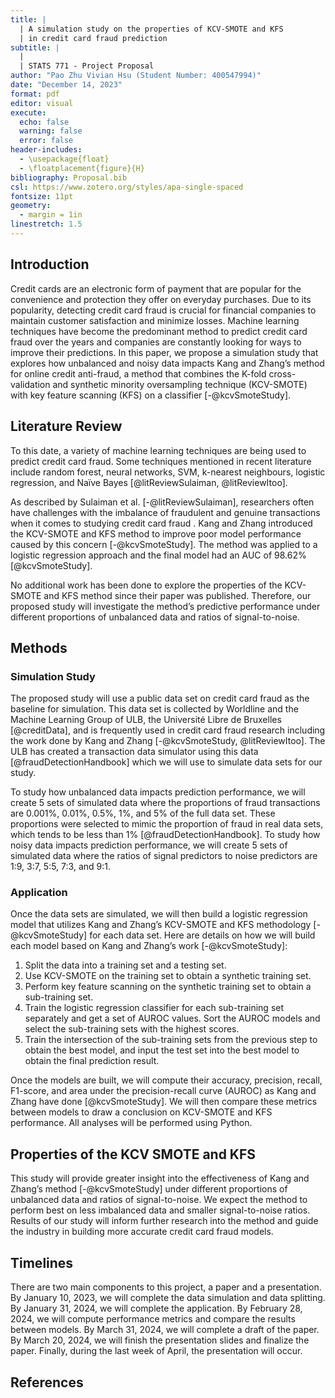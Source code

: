 ```yaml
---
title: |
  | A simulation study on the properties of KCV-SMOTE and KFS
  | in credit card fraud prediction
subtitle: |
  | 
  | STATS 771 - Project Proposal
author: "Pao Zhu Vivian Hsu (Student Number: 400547994)"
date: "December 14, 2023"
format: pdf
editor: visual
execute:
  echo: false
  warning: false
  error: false
header-includes:
  - \usepackage{float}
  - \floatplacement{figure}{H}
bibliography: Proposal.bib
csl: https://www.zotero.org/styles/apa-single-spaced
fontsize: 11pt
geometry: 
  - margin = 1in
linestretch: 1.5
---
```


\newpage

## Introduction

Credit cards are an electronic form of payment that are popular for the convenience and protection they offer on everyday purchases. Due to its popularity, detecting credit card fraud is crucial for financial companies to maintain customer satisfaction and minimize losses. Machine learning techniques have become the predominant method to predict credit card fraud over the years and companies are constantly looking for ways to improve their predictions. In this paper, we propose a simulation study that explores how unbalanced and noisy data impacts Kang and Zhang's method for online credit anti-fraud, a method that combines the K-fold cross-validation and synthetic minority oversampling technique (KCV-SMOTE) with key feature scanning (KFS) on a classifier [-@kcvSmoteStudy].

## Literature Review

To this date, a variety of machine learning techniques are being used to predict credit card fraud. Some techniques mentioned in recent literature include random forest, neural networks, SVM, k-nearest neighbours, logistic regression, and Naïve Bayes [@litReviewSulaiman, @litReviewItoo].

As described by Sulaiman et al. [-@litReviewSulaiman], researchers often have challenges with the imbalance of fraudulent and genuine transactions when it comes to studying credit card fraud . Kang and Zhang introduced the KCV-SMOTE and KFS method to improve poor model performance caused by this concern [-@kcvSmoteStudy]. The method was applied to a logistic regression approach and the final model had an AUC of 98.62% [@kcvSmoteStudy].

No additional work has been done to explore the properties of the KCV-SMOTE and KFS method since their paper was published. Therefore, our proposed study will investigate the method's predictive performance under different proportions of unbalanced data and ratios of signal-to-noise.


## Methods
### Simulation Study
The proposed study will use a public data set on credit card fraud as the baseline for simulation. This data set is collected by Worldline and the Machine Learning Group of ULB, the Université Libre de Bruxelles [@creditData], and is frequently used in credit card fraud research including the work done by Kang and Zhang [-@kcvSmoteStudy, @litReviewItoo]. The ULB has created a transaction data simulator using this data [@fraudDetectionHandbook] which we will use to simulate data sets for our study. 

To study how unbalanced data impacts prediction performance, we will create 5 sets of simulated data where the proportions of fraud transactions are 0.001%, 0.01%, 0.5%, 1%, and 5% of the full data set. These proportions were selected to mimic the proportion of fraud in real data sets, which tends to be less than 1% [@fraudDetectionHandbook]. To study how noisy data impacts prediction performance, we will create 5 sets of simulated data where the ratios of signal predictors to noise predictors are 1:9, 3:7, 5:5, 7:3, and 9:1.

### Application
Once the data sets are simulated, we will then build a logistic regression model that utilizes Kang and Zhang's KCV-SMOTE and KFS methodology [-@kcvSmoteStudy] for each data set. Here are details on how we will build each model based on Kang and Zhang's work [-@kcvSmoteStudy]:

  1) Split the data into a training set and a testing set.
  2) Use KCV-SMOTE on the training set to obtain a synthetic training set.
  3) Perform key feature scanning on the synthetic training set to obtain a sub-training set.
  4) Train the logistic regression classifier for each sub-training set separately and get a set of AUROC values. Sort the AUROC models and select the sub-training sets with the highest scores.
  5) Train the intersection of the sub-training sets from the previous step to obtain the best model, and input the test set into the best model to obtain the final prediction result.

Once the models are built, we will compute their accuracy, precision, recall, F1-score, and area under the precision-recall curve (AUROC) as Kang and Zhang have done [@kcvSmoteStudy]. We will then compare these metrics between models to draw a conclusion on KCV-SMOTE and KFS performance. All analyses will be performed using Python. 


## Properties of the KCV SMOTE and KFS

This study will provide greater insight into the effectiveness of Kang and Zhang's method [-@kcvSmoteStudy] under different proportions of unbalanced data and ratios of signal-to-noise. We expect the method to perform best on less imbalanced data and smaller signal-to-noise ratios. Results of our study will inform further research into the method and guide the industry in building more accurate credit card fraud models.

## Timelines

There are two main components to this project, a paper and a presentation. By January 10, 2023, we will complete the data simulation and data splitting. By January 31, 2024, we will complete the application. By February 28, 2024, we will compute performance metrics and compare the results between models. By March 31, 2024, we will complete a draft of the paper. By March 20, 2024, we will finish the presentation slides and finalize the paper. Finally, during the last week of April, the presentation will occur.

\newpage

## References

::: {#refs}
:::
